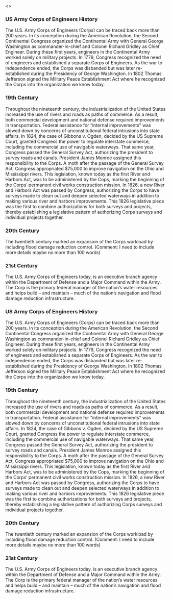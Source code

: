 <>
<html>
	<head>
		<meta name="viewport" content="width=device-width, initial-scale=1.0">
		<meta charset="utf-8" />
		<link rel="stylesheet" type="text/css" href="css/style.css" />
		<title>US Army Corps of Engineers History</title>
	</head>
<body>
<h3><strong>US Army Corps of Engineers History</strong></h3>

<p>The U.S. Army Corps of Engineers (Corps) can be traced back more than 200 years. In its conception during the American Revolution, the Second Continental Congress organized the Continental Army with General George Washington as commander-in-chief and Colonel Richard Gridley as Chief Engineer. During these first years, engineers in the Continental Army worked solely on military projects. In 1779, Congress recognized the need of engineers and established a separate Corps of Engineers. As the war to independence ended, the Corps was disbanded but was later re-established during the Presidency of George Washington. In 1802 Thomas Jefferson signed the Military Peace Establishment Act where he recognized the Corps into the organization we know today. </p>

<h3>19th Century</h3>

<p>Throughout the nineteenth century, the industrialization of the United States increased the use of rivers and roads as paths of commerce. As a result, both commercial development and national defense required improvements in transportation. Federal assistance for “internal improvements” was slowed down by concerns of unconstitutional federal intrusions into state affairs. In 1824, the case of Gibbons v. Ogden, decided by the US Supreme Court, granted Congress the power to regulate interstate commerce, including the commercial use of navigable waterways. That same year, Congress passed the General Survey Act, authorizing the president to survey roads and canals. President James Monroe assigned this responsibility to the Corps. A moth after the passage of the General Survey Act, Congress appropriated $75,000 to improve navigation on the Ohio and Mississippi rivers. This legislation, known today as the first River and Harbors Act, was to be administered by the Cops, marking the beginning of the Corps’ permanent civil works construction mission. In 1826, a new River and Harbors Act was passed by Congress, authorizing the Corps to have surveys made to clean out and deepen selected waterways in addition to making various river and harbors improvements. This 1826 legislative piece was the first to combine authorizations for both surveys and projects, thereby establishing a legislative pattern of authorizing Corps surveys and individual projects together. </p>

<h3>20th Century</h3>

<p>The twentieth century marked an expansion of the Corps workload by including flood damage reduction control. (Comment: I need to include more details maybe no more than 100 words)</p>

<h3>21st Century</h3>

<p>The U.S. Army Corps of Engineers today, is an executive branch agency within the Department of Defense and a Major Command within the Army. The Corp is the primary federal manager of the nation’s water resources and helps build – and maintain – much of the nation’s navigation and flood damage reduction infrastructure. </p>

<h3><strong>US Army Corps of Engineers History</strong></h3>

<p>The U.S. Army Corps of Engineers (Corps) can be traced back more than 200 years. In its conception during the American Revolution, the Second Continental Congress organized the Continental Army with General George Washington as commander-in-chief and Colonel Richard Gridley as Chief Engineer. During these first years, engineers in the Continental Army worked solely on military projects. In 1779, Congress recognized the need of engineers and established a separate Corps of Engineers. As the war to independence ended, the Corps was disbanded but was later re-established during the Presidency of George Washington. In 1802 Thomas Jefferson signed the Military Peace Establishment Act where he recognized the Corps into the organization we know today. </p>

<h3>19th Century</h3>

<p>Throughout the nineteenth century, the industrialization of the United States increased the use of rivers and roads as paths of commerce. As a result, both commercial development and national defense required improvements in transportation. Federal assistance for “internal improvements” was slowed down by concerns of unconstitutional federal intrusions into state affairs. In 1824, the case of Gibbons v. Ogden, decided by the US Supreme Court, granted Congress the power to regulate interstate commerce, including the commercial use of navigable waterways. That same year, Congress passed the General Survey Act, authorizing the president to survey roads and canals. President James Monroe assigned this responsibility to the Corps. A moth after the passage of the General Survey Act, Congress appropriated $75,000 to improve navigation on the Ohio and Mississippi rivers. This legislation, known today as the first River and Harbors Act, was to be administered by the Cops, marking the beginning of the Corps’ permanent civil works construction mission. In 1826, a new River and Harbors Act was passed by Congress, authorizing the Corps to have surveys made to clean out and deepen selected waterways in addition to making various river and harbors improvements. This 1826 legislative piece was the first to combine authorizations for both surveys and projects, thereby establishing a legislative pattern of authorizing Corps surveys and individual projects together. </p>

<h3>20th Century</h3>

<p>The twentieth century marked an expansion of the Corps workload by including flood damage reduction control. (Comment: I need to include more details maybe no more than 100 words)</p>

<h3>21st Century</h3>

<p>The U.S. Army Corps of Engineers today, is an executive branch agency within the Department of Defense and a Major Command within the Army. The Corp is the primary federal manager of the nation’s water resources and helps build – and maintain – much of the nation’s navigation and flood damage reduction infrastructure. </p>

</body>
</html>

